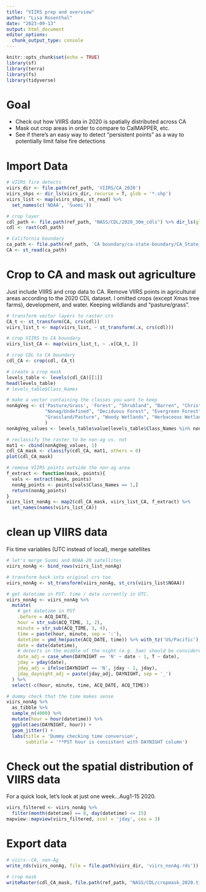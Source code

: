 ```yaml
---
title: "VIIRS prep and overview"
author: "Lisa Rosenthal"
date: "2023-09-13"
output: html_document
editor_options: 
  chunk_output_type: console
---
```


```r
knitr::opts_chunk$set(echo = TRUE)
library(sf)
library(terra)
library(fs)
library(tidyverse)
```

# Goal

-   Check out how VIIRS data in 2020 is spatially distributed across CA
-   Mask out crop areas in order to compare to CalMAPPER, etc.
-   See if there's an easy way to detect "persistent points" as a way to potentially limit false fire detections

# Import Data

```r

# VIIRS fire detects
viirs_dir <- file.path(ref_path, 'VIIRS/CA_2020')
viirs_shps <- dir_ls(viirs_dir, recurse = T, glob = '*.shp')
viirs_list <- map(viirs_shps, st_read) %>% 
  set_names(c('NOAA', 'Suomi'))

# crop layer
cdl_path <- file.path(ref_path, "NASS/CDL/2020_30m_cdls") %>% dir_ls(glob = '*.tif')
cdl <- rast(cdl_path)

# California boundary
ca_path <- file.path(ref_path, 'CA boundary/ca-state-boundary/CA_State_TIGER2016.shp')
CA <- st_read(ca_path)

```

# Crop to CA and mask out agriculture

Just include VIIRS and crop data to CA. Remove VIIRS points in agricultural areas according to the 2020 CDL dataset. I omitted crops (except Xmas tree farms), development, and water. Keeping wildlands and "pasture/grass".

```r
# transform vector layers to raster crs
CA_t <- st_transform(CA, crs(cdl))
viirs_list_t <- map(viirs_list, ~ st_transform(.x, crs(cdl)))

# crop VIIRS to CA boundary
viirs_list_CA <- map(viirs_list_t, ~ .x[CA_t, ])

# crop CDL to CA boundary
cdl_CA <- crop(cdl, CA_t)

# create a crop mask
levels_table <- levels(cdl_CA)[[1]]
head(levels_table)
# levels_table$Class_Names

# make a vector containing the classes you want to keep
nonAgVeg <- c('Pasture/Grass', 'Forest', "Shrubland", "Barren", "Christmas Trees",
              "Nonag/Undefined", "Deciduous Forest", "Evergreen Forest", "Mixed Forest",
              "Grassland/Pasture", "Woody Wetlands", "Herbaceous Wetlands"
              )
nonAgVeg_values <- levels_table$value[levels_table$Class_Names %in% nonAgVeg]

# reclassify the raster to be non-ag vs. not
mat1 <- cbind(nonAgVeg_values, 1)
cdl_CA_mask <- classify(cdl_CA, mat1, others = 0)
plot(cdl_CA_mask)

# remove VIIRS points outside the non-ag area
f_extract <- function(mask, points){
  vals <- extract(mask, points)
  nonAg_points <- points[vals$Class_Names == 1,]
  return(nonAg_points)
}
viirs_list_nonAg <- map2(cdl_CA_mask, viirs_list_CA, f_extract) %>% 
  set_names(names(viirs_list_CA))
```

# clean up VIIRS data

Fix time variables (UTC instead of local), merge satellites

```r
# let's merge Suomi and NOAA-20 satellites
viirs_nonAg <- bind_rows(viirs_list_nonAg)

# transform back into original crs too
viirs_nonAg <- st_transform(viirs_nonAg, st_crs(viirs_list$NOAA))

# get datetime in PST. time / date currently in UTC.
viirs_nonAg <- viirs_nonAg %>%
  mutate(
    # get datetime in PST
    .before = ACQ_DATE,
    hour = str_sub(ACQ_TIME, 1, 2),
    minute = str_sub(ACQ_TIME, 3, 4),
    time = paste(hour, minute, sep = ':'),
    datetime = ymd_hm(paste(ACQ_DATE, time)) %>% with_tz('US/Pacific'),
    date = date(datetime),
    # detects in the middle of the night (e.g. 3am) should be considered night before
    date_adj = case_when(DAYNIGHT == 'N' ~ date - 1, T ~ date),
    jday = yday(date),
    jday_adj = ifelse(DAYNIGHT == 'N', jday - 1, jday),
    jday_daynight_adj = paste(jday_adj, DAYNIGHT, sep = '_')
  ) %>%
  select(-c(hour, minute, time, ACQ_DATE, ACQ_TIME)) 

# dummy check that the time makes sense
viirs_nonAg %>% 
  as_tibble %>% 
  sample_n(4000) %>% 
  mutate(hour = hour(datetime)) %>% 
  ggplot(aes(DAYNIGHT, hour)) +
  geom_jitter() +
  labs(title = 'Dummy checking time conversion', 
       subtitle = '**PST hour is consistent with DAYNIGHT column')

```

# Check out the spatial distribution of VIIRS data

For a quick look, let's look at just one week...Aug1-15 2020.

```r

viirs_filtered <- viirs_nonAg %>% 
  filter(month(datetime) == 8, day(datetime) <= 15)
mapview::mapview(viirs_filtered, zcol = 'jday', cex = 3)

```

# Export data

```r

# viirs--CA, non-Ag
write_rds(viirs_nonAg, file = file.path(viirs_dir, 'viirs_nonAg.rds'))

# crop mask
writeRaster(cdl_CA_mask, file.path(ref_path, "NASS/CDL/cropmask_2020.tif"))

```
